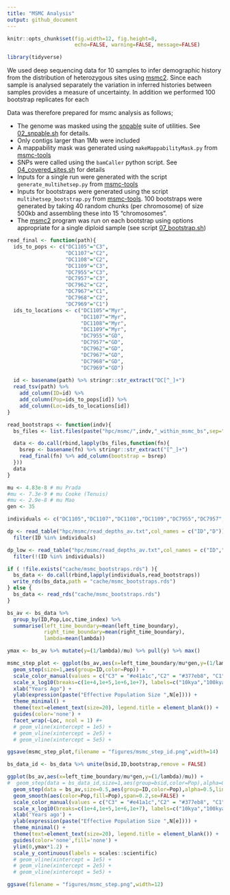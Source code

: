 ```yaml
---
title: "MSMC Analysis"
output: github_document
---
```


```r
knitr::opts_chunk$set(fig.width=12, fig.height=8,
                      echo=FALSE, warning=FALSE, message=FALSE)
```

```r
library(tidyverse)
```


We used deep sequencing data for 10 samples to infer demographic history from the distribution of heterozygous sites using [msmc2](https://github.com/stschiff/msmc2). Since each sample is analysed separately the variation in inferred histories between samples provides a measure of uncertainty.  In addition we performed 100 bootstrap replicates for each 

Data was therefore prepared for msmc analysis as follows;

- The genome was masked using the [snpable](http://lh3lh3.users.sourceforge.net/snpable.shtml) suite of utilities. See [02_snpable.sh](hpc/msmc/02_snpable.sh) for details.
- Only contigs larger than 1Mb were included 
- A mappability mask was generated using `makeMappabilityMask.py` from [msmc-tools](https://github.com/stschiff/msmc-tools)
- SNPs were called using the `bamCaller` python script. See [04_covered_sites.sh](hpc/msmc/04_covered_sites.sh) for details
- Inputs for a single run were generated with the script `generate_multihetsep.py` from [msmc-tools](https://github.com/stschiff/msmc-tools)
- Inputs for bootstraps were generated using the script `multihetsep_bootstrap.py` from [msmc-tools](https://github.com/stschiff/msmc-tools).  100 bootstraps were generated by taking 40 random chunks (per chromosome) of size 500kb and assembling these into 15 "chromosomes". 
- The [msmc2](https://github.com/stschiff/msmc2) program was run on each bootstrap using options appropriate for a single diploid sample (see script [07_bootstrap.sh](hpc/msmc/08_bootstrap.sh))


```r
read_final <- function(path){
  ids_to_pops <- c("DC1105"="C3",
                   "DC1107"="C2",
                   "DC1108"="C2",
                   "DC1109"="C3",
                   "DC7955"="C3",
                   "DC7957"="C3",
                   "DC7962"="C2",
                   "DC7967"="C1",
                   "DC7968"="C2",
                   "DC7969"="C1")
  ids_to_locations <- c("DC1105"="Myr",
                        "DC1107"="Myr",
                        "DC1108"="Myr",
                        "DC1109"="Myr",
                        "DC7955"="GD",
                        "DC7957"="GD",
                        "DC7962"="GD",
                        "DC7967"="GD",
                        "DC7968"="GD",
                        "DC7969"="GD")
  
  id <- basename(path) %>% stringr::str_extract("DC[^_]+")
  read_tsv(path) %>% 
    add_column(ID=id) %>% 
    add_column(Pop=ids_to_pops[id]) %>% 
    add_column(Loc=ids_to_locations[id])
}

read_bootstraps <- function(indv){
  bs_files <- list.files(paste("hpc/msmc/",indv,"_within_msmc_bs",sep=""),"*.final.txt", full.names = TRUE)

  data <- do.call(rbind,lapply(bs_files,function(fn){
    bsrep <- basename(fn) %>% stringr::str_extract("[^_]+")
    read_final(fn) %>% add_column(bootstrap = bsrep)
  }))
  data
}
```


```r
mu <- 4.83e-8 # mu Prada
#mu <- 7.3e-9 # mu Cooke (Tenuis)
#mu <- 2.9e-8 # mu Mao
gen <- 35

individuals <- c("DC1105","DC1107","DC1108","DC1109","DC7955","DC7957","DC7962","DC7967","DC7968","DC7969")

dp <- read_table("hpc/msmc/read_depths_av.txt",col_names = c("ID","D")) %>% 
  filter(ID %in% individuals)

dp_low <- read_table("hpc/msmc/read_depths_av.txt",col_names = c("ID","D")) %>% 
  filter(!(ID %in% individuals))

if ( !file.exists("cache/msmc_bootstraps.rds") ){
  bs_data <- do.call(rbind,lapply(individuals,read_bootstraps))
  write_rds(bs_data,path = "cache/msmc_bootstraps.rds")
} else {
  bs_data <- read_rds("cache/msmc_bootstraps.rds")
}

bs_av <- bs_data %>% 
  group_by(ID,Pop,Loc,time_index) %>%
  summarise(left_time_boundary=mean(left_time_boundary),
            right_time_boundary=mean(right_time_boundary),
            lambda=mean(lambda))

ymax <- bs_av %>% mutate(y=(1/lambda)/mu) %>% pull(y) %>% max()

msmc_step_plot <- ggplot(bs_av,aes(x=left_time_boundary/mu*gen,y=(1/lambda)/mu)) + 
  geom_step(size=1,aes(group=ID,color=Pop)) + 
  scale_color_manual(values = c("C3" = "#e41a1c","C2" = "#377eb8", "C1" = "#4daf4a")) +
  scale_x_log10(breaks=c(1e+4,1e+5,1e+6,1e+7), labels=c("10kya","100kya","1mya","10mya")) +
  xlab("Years Ago") + 
  ylab(expression(paste("Effective Population Size ",N[e]))) + 
  theme_minimal() + 
  theme(text=element_text(size=20), legend.title = element_blank()) + 
  guides(color='none') +
  facet_wrap(~Loc, ncol = 1) #+
  # geom_vline(xintercept = 1e5) +
  # geom_vline(xintercept = 2e5) +
  # geom_vline(xintercept = 5e5) +

ggsave(msmc_step_plot,filename = "figures/msmc_step_id.png",width=14)
```

```r
bs_data_id <- bs_data %>% unite(bsid,ID,bootstrap,remove = FALSE)

ggplot(bs_av,aes(x=left_time_boundary/mu*gen,y=(1/lambda)/mu)) + 
#  geom_step(data = bs_data_id,size=1,aes(group=bsid,color=Pop),alpha=0.1) + 
  geom_step(data = bs_av,size=0.5,aes(group=ID,color=Pop),alpha=0.5,linetype=1) + 
  geom_smooth(aes(color=Pop,fill=Pop),span=0.2,se=FALSE) +
  scale_color_manual(values = c("C3" = "#e41a1c","C2" = "#377eb8", "C1" = "#4daf4a")) +
  scale_x_log10(breaks=c(1e+4,1e+5,1e+6,1e+7), labels=c("10kya","100kya","1mya","10mya")) +
  xlab('Years ago') +
  ylab(expression(paste("Effective Population Size ",N[e]))) + 
  theme_minimal() + 
  theme(text=element_text(size=20), legend.title = element_blank()) + 
  guides(color='none',fill='none') +
  ylim(0,ymax*1.2) +
  scale_y_continuous(labels = scales::scientific)
  # geom_vline(xintercept = 1e5) +
  # geom_vline(xintercept = 2e5) +
  # geom_vline(xintercept = 5e5) +

ggsave(filename = "figures/msmc_step.png",width=12)
```
